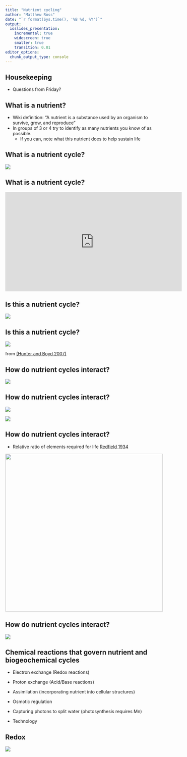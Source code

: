 ```yaml
---
title: "Nutrient cycling"
author: "Matthew Ross"
date: "`r format(Sys.time(), '%B %d, %Y')`"
output:
  ioslides_presentation:
    incremental: true
    widescreen: true
    smaller: true
    transition: 0.01
editor_options: 
  chunk_output_type: console
---
```


<style>
slides > slide {
  overflow-x: auto !important;
  overflow-y: auto !important;
}
</style>


## Housekeeping


- Questions from Friday? 

## What is a nutrient?

- Wiki definition: "A nutrient is a substance used by an organism to survive, grow, and reproduce"
- In groups of 3 or 4 try to identify as many nutrients you know of as possible. 
  - If you can, note what this nutrient does to help sustain life
  
## What is a nutrient cycle? {.build}

<img src='https://media.springernature.com/m685/springer-static/image/art%3A10.1038%2Fs41570-018-0041-7/MediaObjects/41570_2018_41_Fig1_HTML.png'>


## What is a nutrient cycle? 

<iframe width="560" height="315" src="https://www.youtube.com/embed/_IBx0zpNoEM" frameborder="0" allow="accelerometer; autoplay; encrypted-media; gyroscope; picture-in-picture" allowfullscreen></iframe>

## Is this a nutrient cycle? 

<img src='https://people.uwec.edu/piercech/hg/Pictures/merccycle.jpg'>



## Is this a nutrient cycle?

<img src='https://www.researchgate.net/profile/Keith_Hunter2/publication/237552074/figure/fig1/AS:618747198984192@1524532236226/Simple-box-model-of-the-global-iron-cycle-The-fluxes-external-to-the-ocean-were-taken.png'>

from [(Hunter and Boyd 2007)](http://citeseerx.ist.psu.edu/viewdoc/download?doi=10.1.1.561.4291&rep=rep1&type=pdf)

## How do nutrient cycles interact? {.build}


<img src='https://courses.cit.cornell.edu/css412/mod3/img/P%20_limiting.jpg'>



## How do nutrient cycles interact?

<div class="columns-2">

<img src='https://courses.cit.cornell.edu/css412/mod3/img/P%20_limiting.jpg'>


<img src='https://courses.cit.cornell.edu/css412/mod3/img/N_limiting.jpg'>

</div>

## How do nutrient cycles interact? {.build}

- Relative ratio of elements required for life [Redfield 1934](http://cmore.soest.hawaii.edu/summercourse/2012/documents/bronk_05-30-12/Redfield_1934.pdf)

<img src='../images/Redfield_Ratio.PNG' height='500'>

## How do nutrient cycles interact? {.build}

<img src='http://science.sciencemag.org/content/sci/342/6155/205/F1.large.jpg?width=800&height=600&carousel=1'>


## Chemical reactions that govern nutrient and biogeochemical cycles

- Electron exchange (Redox reactions)

- Proton exchange (Acid/Base reactions)

- Assimilation (incorporating nutrient into cellular structures)

- Osmotic regulation

- Capturing photons to split water (photosynthesis requires Mn)

- Technology

## Redox

<img src='https://images.slideplayer.com/27/9007286/slides/slide_12.jpg'>

